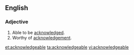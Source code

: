 ==English==

===Adjective===
{{en-adj}}
# Able to be [[acknowledged]].
# Worthy of [[acknowledgement]].

[[et:acknowledgeable]]
[[ta:acknowledgeable]]
[[vi:acknowledgeable]]